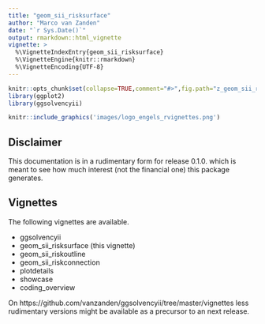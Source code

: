 ---
title: "geom_sii_risksurface"
author: "Marco van Zanden"
date: "`r Sys.Date()`"
output: rmarkdown::html_vignette
vignette: >
  %\VignetteIndexEntry{geom_sii_risksurface}
  %\VignetteEngine{knitr::rmarkdown}
  %\VignetteEncoding{UTF-8}
---
```{r,init,echo=FALSE,results=FALSE,warnings=FALSE,message=FALSE}
knitr::opts_chunk$set(collapse=TRUE,comment="#>",fig.path="z_geom_sii_risksurface-")
library(ggplot2)
library(ggsolvencyii)
```
```{r,logo, out.width='25%', fig.align='right', echo=FALSE, border = FALSE}
knitr::include_graphics('images/logo_engels_rvignettes.png')
```

## Disclaimer

This documentation is in a rudimentary form for release 0.1.0. which is meant to see how much interest (not the financial one) this package generates.

## Vignettes
The following vignettes are available.  
 
* ggsolvencyii 
* geom_sii_risksurface (this vignette)
* geom_sii_riskoutline
* geom_sii_riskconnection
* plotdetails
* showcase
* coding_overview

On https://github.com/vanzanden/ggsolvencyii/tree/master/vignettes less rudimentary versions might be available as a precursor to an next release.

## 

